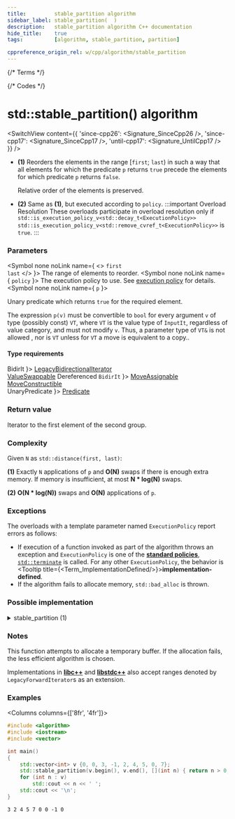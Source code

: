 ```yaml
---
title:         stable_partition algorithm
sidebar_label: stable_partition(  )
description:   stable_partition algorithm C++ documentation
hide_title:    true
tags:          [algorithm, stable_partition, partition]

cppreference_origin_rel: w/cpp/algorithm/stable_partition
---
```



{/* Terms */}


{/* Codes */}


# std::stable_partition() algorithm

<SwitchView content={{
  'since-cpp26': <Signature_SinceCpp26 />,
  'since-cpp17': <Signature_SinceCpp17 />,
  'until-cpp17': <Signature_UntilCpp17 />
}} />

- **(1)** Reorders the elements in the range [`first`; `last`) in such a way that all elements for which the predicate `p` returns `true` precede the elements for which predicate `p` returns `false`.

  Relative order of the elements is preserved.

- **(2)** Same as **(1)**, but executed according to `policy`.
	:::important Overload Resolution
	These overloads participate in overload resolution only if
	<Until v='cpp20'> <code>std::is_execution_policy_v&lt;std::decay_t&lt;ExecutionPolicy&gt;&gt;</code> </Until> <Since v='cpp20'> <code>std::is_execution_policy_v&lt;std::remove_cvref_t&lt;ExecutionPolicy&gt;&gt;</code> </Since> is <code>true</code>.
	:::

### Parameters

<SymbolTable>

  <Symbol none noLink name={ <> <code>first</code> <br/> <code>last</code> </> }>
    The range of elements to reorder.
  </Symbol>
  <Symbol none noLink name={ <code>policy</code> }>
    The execution policy to use. See <a href="#">execution policy</a> for details.
  </Symbol>
  <Symbol none noLink name={ <code>p</code> }>

Unary predicate which returns `true` for the required element.

The expression `p(v)` must be convertible to `bool` for every argument `v` of type (possibly const) `VT`, where `VT` is the value type of `InputIt`, regardless of value category, and must not modify `v`. Thus, a parameter type of `VT&` is not allowed <Since v='cpp11'>, nor is <code>VT</code> unless for <code>VT</code> a move is equivalent to a copy.</Since>.


  </Symbol>

</SymbolTable>

#### Type requirements

<SymbolTable>
  <Symbol none noLink name={ <code>BidirIt</code> }>
    <a href="/docs/named_req/LegacyBidirectionalIterator">LegacyBidirectionalIterator</a> <br/>
    <a href="/docs/named_req/ValueSwappable">ValueSwappable</a>
  </Symbol>
  <Symbol none noLink name={ <> Dereferenced <code>BidirIt</code> </> }>
    <a href="/docs/named_req/MoveAssignable">MoveAssignable</a> <br/>
    <a href="/docs/named_req/MoveConstructible">MoveConstructible</a> <br/>
  </Symbol>
  <Symbol none noLink name={ <code>UnaryPredicate</code> }>
  <a href="/docs/named_req/Predicate">Predicate</a>
  </Symbol>
</SymbolTable>

### Return value

Iterator to the first element of the second group.

### Complexity

Given `N` as `std::distance(first, last)`:

**(1)** Exactly `N` applications of `p` and **O(N)** swaps if there is enough extra memory. If memory is insufficient, at most **N * log(N)** swaps.

**(2)** **O(N \* log(N))** swaps and **O(N)** applications of `p`.

### Exceptions

The overloads with a template parameter named `ExecutionPolicy` report errors as follows:
- If execution of a function invoked as part of the algorithm throws an exception and `ExecutionPolicy` is one of the [**standard policies**](#), [`std::terminate`](#) is called.
	For any other `ExecutionPolicy`, the behavior is <Tooltip title={<Term_ImplementationDefined/>}>**implementation-defined**</Tooltip>.
- If the algorithm fails to allocate memory, `std::bad_alloc` is thrown.

### Possible implementation

<details>
<summary>stable_partition (1)</summary>

```cpp
template<class ForwardIt, class UnaryPredicate>
ForwardIt stable_partition(ForwardIt first, ForwardIt last, UnaryPredicate p)
{
    first = std::find_if_not(first, last, p);
    if (first == last)
        return first;

    for (auto i = std::next(first); i != last; ++i)
        if (p(*i))
        {
            std::iter_swap(i, first);
            ++first;
        }

    return first;
}
```

</details>

### Notes

This function attempts to allocate a temporary buffer. If the allocation fails, the less efficient algorithm is chosen.

Implementations in [**libc++**](https://github.com/llvm/llvm-project/blob/eda14ebf6a43d9ada6a2be3d1b06b8b6036eb774/libcxx/include/__algorithm/stable_partition.h#L316)
and [**libstdc++**](https://github.com/gcc-mirror/gcc/blob/d2a499a9881c7c079d2a722b57c7fcf022a864dd/libstdc%2B%2B-v3/include/bits/stl_algo.h#L1608)
also accept ranges denoted by `LegacyForwardIterator`s as an extension.

### Examples

<Columns columns={['8fr', '4fr']}>
<div>

```cpp title='Main.cpp' showLineNumbers
#include <algorithm>
#include <iostream>
#include <vector>

int main()
{
    std::vector<int> v {0, 0, 3, -1, 2, 4, 5, 0, 7};
    std::stable_partition(v.begin(), v.end(), [](int n) { return n > 0; });
    for (int n : v)
        std::cout << n << ' ';
    std::cout << '\n';
}
```

</div>
<div>

```plaintext title="Output"
3 2 4 5 7 0 0 -1 0
```

</div>
</Columns>
